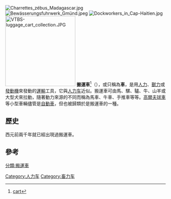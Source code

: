 {{expand|time=2017-09-15T08:43:04+00:00}}

[[File:Charrettes_zébus_Madagascar.jpg|thumb]]
[[File:Bewässerungsfuhrwerk_Gmünd.jpeg|thumb]]
[[File:Dockworkers_in_Cap-Haitien.jpg|thumb]]
[[File:VTBS-luggage_cart_collection.JPG|220px]]
{{commonscat|Hand carts}}
'''搬運車'''<ref>[http://terms.naer.edu.tw/detail/9818753/?index=7 cart]</ref>（{{lang-en|cart}}），或只稱為'''車'''，是用[[人力|人力]]、[[獸力|獸力]]或[[發動機|發動機]]來發動的[[運輸|運輸]]工具，它與[[人力车|人力车]]近似。搬運車可由馬、騾、驢、牛、山羊或大型犬來拉動，隨著動力來源的不同而稱為馬車、牛車、手推車等等。[[高爾夫球車|高爾夫球車]]等小型車輛儘管是[[自動車|自動車]]，但也被歸類於是搬運車的一種。

==歷史==
西元前兩千年就已經出現過搬運車。

==參考==
{{reflist}}
[[分類:搬運車|分類:搬運車]]
[[Category:人力车|Category:人力车]]
[[Category:畜力车|Category:畜力车]]